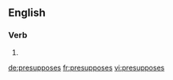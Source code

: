 ==English==

===Verb===
{{head|en|verb form}}

# {{en-third-person singular of|presuppose}}

[[de:presupposes]]
[[fr:presupposes]]
[[vi:presupposes]]